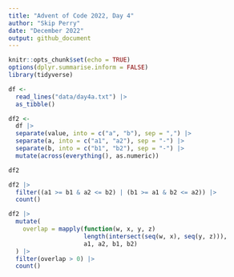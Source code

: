 ```yaml
---
title: "Advent of Code 2022, Day 4"
author: "Skip Perry"
date: "December 2022"
output: github_document
---
```


```r
knitr::opts_chunk$set(echo = TRUE)
options(dplyr.summarise.inform = FALSE)
library(tidyverse)
```

```r
df <- 
  read_lines("data/day4a.txt") |> 
  as_tibble()
```

```r
df2 <- 
  df |> 
  separate(value, into = c("a", "b"), sep = ",") |> 
  separate(a, into = c("a1", "a2"), sep = "-") |> 
  separate(b, into = c("b1", "b2"), sep = "-") |> 
  mutate(across(everything(), as.numeric))

df2

df2 |> 
  filter((a1 >= b1 & a2 <= b2) | (b1 >= a1 & b2 <= a2)) |> 
  count()
```

```r
df2 |> 
  mutate(
    overlap = mapply(function(w, x, y, z) 
                     length(intersect(seq(w, x), seq(y, z))),
                     a1, a2, b1, b2)
  ) |> 
  filter(overlap > 0) |> 
  count()
```
